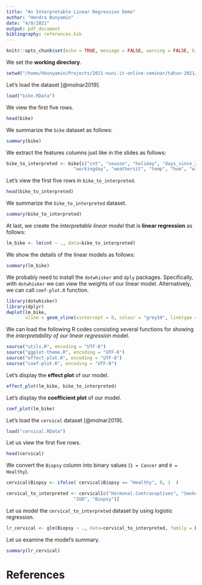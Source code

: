 ```yaml
---
title: "An Interpretable Linear Regression Demo"
author: "Hendra Bunyamin"
date: "4/8/2021"
output: pdf_document
bibliography: references.bib
---
```


```r
knitr::opts_chunk$set(echo = TRUE, message = FALSE, warning = FALSE, highlight = TRUE)
```

We set the __working directory__.
```r
setwd("/home/hbunyamin/Projects/2021-nuni-it-online-seminar/tahun-2021/codes/demo-interpretable-ml")
```
     
Let's load the dataset [@molnar2019].    
```r
load("bike.RData")
```
     
We view the first five rows.
```r
head(bike)
```
We summarize the `bike` dataset as follows:
```r
summary(bike)
```

We extract the features columns just like in the slides as follows:
```r
bike_to_interpreted <- bike[c("cnt", "season", "holiday", "days_since_2011", 
                         "workingday", "weathersit", "temp", "hum", "windspeed")]
```

Let's view the first five rows in `bike_to_interpreted`.
```r
head(bike_to_interpreted)
```

      
We summarize the `bike_to_interpreted` dataset.    
```r
summary(bike_to_interpreted)
```
   
At last, we create the _interpretable linear model_ that is **linear regression** as follows:
```r
lm_bike <- lm(cnt ~ ., data=bike_to_interpreted)
```


We show the details of the linear models as follows:
```r
summary(lm_bike)
```

We probably need to install the `dotwhisker` and `dply` packages. Specifically, with `dotwhisker` we can view the weights of our linear model. Alternatively, we can call `coef-plot.R` function.
```r
library(dotwhisker)
library(dplyr)
dwplot(lm_bike, 
       vline = geom_vline(xintercept = 0, colour = "grey50", linetype = 2)) + xlab("Weight estimate")
```

We can load the following R codes consisting several functions for showing the _interpretability of our linear regression_ model.
```r
source("utils.R", encoding = "UTF-8")
source("ggplot-theme.R", encoding = "UTF-8")
source("effect-plot.R", encoding = "UTF-8")
source("coef-plot.R", encoding = "UTF-8")
```

Let's display the **effect plot** of our model. 
```r
effect_plot(lm_bike, bike_to_interpreted)
```

Let's display the **coefficient plot** of our model.
```r
coef_plot(lm_bike)
```
      
Let's load the `cervical` dataset [@molnar2019].    
```r
load("cervical.RData")
```
  
Let us view the first five rows.  
```r
head(cervical)
```

We convert the `Biopsy` column into binary values (`1 = Cancer` and `0 = Healthy`).

```r
cervical$Biopsy <- ifelse( cervical$Biopsy == "Healthy", 0, 1  )
```


```r
cervical_to_interpreted <- cervical[c("Hormonal.Contraceptives", "Smokes", "Num.of.pregnancies", "STDs..Number.of.diagnosis", 
                         "IUD", "Biopsy")]

```


Let us model the `cervical_to_interpreted` dataset by using logistic regression.

```r
lr_cervical <- glm(Biopsy ~ ., data=cervical_to_interpreted, family = binomial(link = "logit"))
```

Let us examine the model's summary.

```r
summary(lr_cervical)
```


      
      
# References